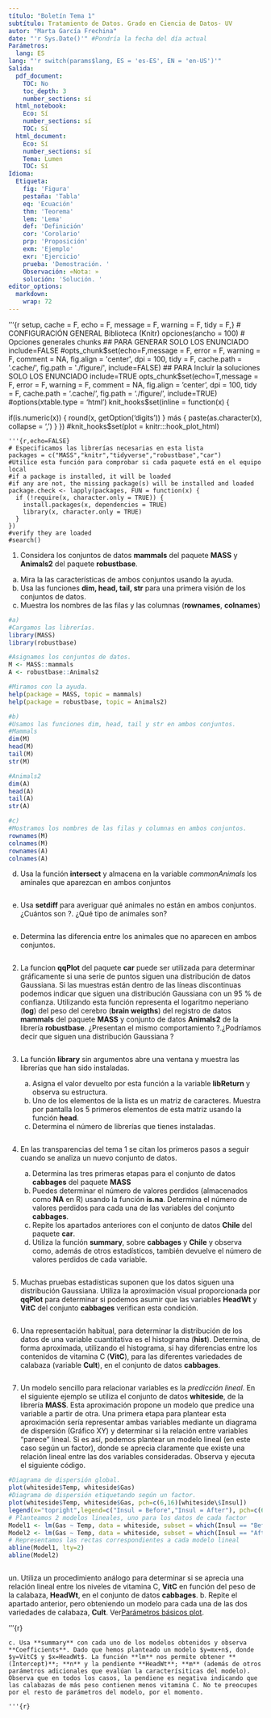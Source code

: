 ```yaml
---
título: "Boletín Tema 1"
subtítulo: Tratamiento de Datos. Grado en Ciencia de Datos- UV
autor: "Marta García Frechina"
date: "'r Sys.Date()'" #Pondría la fecha del día actual
Parámetros:
  lang: ES
lang: "'r switch(params$lang, ES = 'es-ES', EN = 'en-US')'"
Salida:
  pdf_document:
    TOC: No
    toc_depth: 3
    number_sections: sí
  html_notebook:
    Eco: Sí
    number_sections: sí
    TOC: Sí
  html_document:
    Eco: Sí
    number_sections: sí
    Tema: Lumen
    TOC: Sí
Idioma:
  Etiqueta:
    fig: 'Figura'
    pestaña: 'Tabla'
    eq: 'Ecuación'
    thm: 'Teorema'
    lem: 'Lema'
    def: 'Definición'
    cor: 'Corolario'
    prp: 'Proposición'
    exm: 'Ejemplo'
    exr: 'Ejercicio'
    prueba: 'Demostración. '
    Observación: «Nota: »
    solución: 'Solución. '
editor_options: 
  markdown: 
    wrap: 72
---
```


'''{r setup, cache = F, echo = F, message = F, warning = F, tidy = F,} \# CONFIGURACIÓN GENERAL Biblioteca (Knitr) opciones(ancho = 100) \# Opciones generales chunks \## PARA GENERAR SOLO LOS ENUNCIADO include=FALSE #opts_chunk$set(echo=F,message = F, error = F, warning = F, comment = NA, fig.align = 'center', dpi = 100, tidy = F, cache.path = '.cache/', fig.path = './figure/', include=FALSE) ## PARA Incluir la soluciones SOLO LOS ENUNCIADO include=TRUE opts_chunk$set(echo=T,message = F, error = F, warning = F, comment = NA, fig.align = 'center', dpi = 100, tidy = F, cache.path = '.cache/', fig.path = './figure/', include=TRUE) #options(xtable.type = 'html') knit_hooks\$set(inline = function(x) {

if(is.numeric(x)) { round(x, getOption('digits')) } más { paste(as.character(x), collapse = ',') } }) #knit_hooks\$set(plot = knitr:::hook_plot_html)


    '''{r,echo=FALSE}
    # Especificamos las librerías necesarias en esta lista
    packages = c("MASS","knitr","tidyverse","robustbase","car")
    #Utilice esta función para comprobar si cada paquete está en el equipo local
    #if a package is installed, it will be loaded
    #if any are not, the missing package(s) will be installed and loaded
    package.check <- lapply(packages, FUN = function(x) {
      if (!require(x, character.only = TRUE)) {
        install.packages(x, dependencies = TRUE)
        library(x, character.only = TRUE)
      }
    })
    #verify they are loaded
    #search()

1.  Considera los conjuntos de datos **mammals** del paquete **MASS** y **Animals2** del paquete **robustbase**.

<!-- -->

a.  Mira la las características de ambos conjuntos usando la ayuda.
b.  Usa las funciones **dim, head, tail, str** para una primera visión de los conjuntos de datos.
c.  Muestra los nombres de las filas y las columnas (**rownames**, **colnames**)

```r
#a)
#Cargamos las librerías.
library(MASS)
library(robustbase)

#Asignamos los conjuntos de datos.
M <- MASS::mammals
A <- robustbase::Animals2

#Miramos con la ayuda.
help(package = MASS, topic = mammals)
help(package = robustbase, topic = Animals2)

#b)
#Usamos las funciones dim, head, tail y str en ambos conjuntos.
#Mammals
dim(M)
head(M)
tail(M)
str(M)

#Animals2
dim(A)
head(A)
tail(A)
str(A)

#c)
#Mostramos los nombres de las filas y columnas en ambos conjuntos.
rownames(M)
colnames(M)
rownames(A)
colnames(A)
```

d.  Usa la función **intersect** y almacena en la variable *commonAnimals* los aminales que aparezcan en ambos conjuntos

```r
```

e.  Usa **setdiff** para averiguar qué animales no están en ambos conjuntos. ¿Cuántos son ?. ¿Qué tipo de animales son?

```r
```

e.  Determina las diferencia entre los animales que no aparecen en ambos conjuntos.

```r
```

2.  La funcion **qqPlot** del paquete **car** puede ser utilizada para determinar gráficamente si una serie de puntos siguen una distribución de datos Gaussiana. Si las muestras están dentro de las líneas discontinuas podemos indicar que siguen una distribución Gaussiana con un 95 % de confianza. Utilizando esta función representa el logaritmo neperiano (**log**) del peso del cerebro (**brain weigths**) del registro de datos **mammals** del paquete **MASS** y conjunto de datos **Animals2** de la librería **robustbase**. ¿Presentan el mismo comportamiento ?.¿Podríamos decir que siguen una distribución Gaussiana ?

```r
```

3.  La función **library** sin argumentos abre una ventana y muestra las librerías que han sido instaladas.

    a.  Asigna el valor devuelto por esta función a la variable **libReturn** y observa su estructura.
    b.  Uno de los elementos de la lista es un matriz de caracteres. Muestra por pantalla los 5 primeros elementos de esta matriz usando la función **head**.
    c.  Determina el número de librerías que tienes instaladas.

    ```r
    ```

4.  En las transparencias del tema 1 se citan los primeros pasos a seguir cuando se analiza un nuevo conjunto de datos.

    a.  Determina las tres primeras etapas para el conjunto de datos **cabbages** del paquete **MASS**
    b.  Puedes determinar el número de valores perdidos (almacenados como **NA** en R) usando la función **is.na**. Determina el número de valores perdidos para cada una de las variables del conjunto **cabbages**.
    c.  Repite los apartados anteriores con el conjunto de datos **Chile** del paquete **car**.
    d.  Utiliza la función **summary**, sobre **cabbages** y **Chile** y observa como, además de otros estadísticos, también devuelve el número de valores perdidos de cada variable.

```r
```

5.  Muchas pruebas estadísticas suponen que los datos siguen una distribución Gaussiana. Utiliza la aproximación visual proporcionada por **qqPlot** para determinar si podemos asumir que las variables **HeadWt** y **VitC** del conjunto **cabbages** verifican esta condición.

```r
```

6.  Una representación habitual, para determinar la distribución de los datos de una variable cuantitativa es el histograma (**hist**). Determina, de forma aproximada, utilizando el histograma, si hay diferencias entre los contenidos de vitamina C (**VitC**), para las diferentes variedades de calabaza (variable **Cult**), en el conjunto de datos **cabbages**.

```r
```

7.  Un modelo sencillo para relacionar variables es la *predicción lineal*. En el siguiente ejemplo se utiliza el conjunto de datos **whiteside**, de la librería **MASS**. Esta aproximación propone un modelo que predice una variable a partir de otra. Una primera etapa para plantear esta aproximación sería representar ambas variables mediante un diagrama de dispersión (Gráfico XY) y determinar si la relación entre variables "parece" lineal. Si es así, podemos plantear un modelo lineal (en este caso según un factor), donde se aprecia claramente que existe una relación lineal entre las dos variables consideradas. Observa y ejecuta el siguiente código.

```r
#Diagrama de dispersión global.
plot(whiteside$Temp, whiteside$Gas)
#Diagrama de dispersión etiquetando según un factor.
plot(whiteside$Temp, whiteside$Gas, pch=c(6,16)[whiteside\$Insul])
legend(x="topright",legend=c("Insul = Before","Insul = After"), pch=c(6,16))
# Planteamos 2 modelos lineales, uno para los datos de cada factor
Model1 <- lm(Gas ~ Temp, data = whiteside, subset = which(Insul == "Before"))
Model2 <- lm(Gas ~ Temp, data = whiteside, subset = which(Insul == "After"))
# Representamos las rectas correspondientes a cada modelo lineal
abline(Model1, lty=2)
abline(Model2)
```

```r
```

un. Utiliza un procedimiento análogo para determinar si se aprecia una relación lineal entre los niveles de vitamina C, **VitC** en función del peso de la calabaza, **HeadWt**, en el conjunto de datos **cabbages**. b. Repite el apartado anterior, pero obteniendo un modelo para cada una de las dos variedades de calabaza, **Cult**. Ver[Parámetros básicos plot](https://www.statmethods.net/advgraphs/parameters.html).

'''{r}


    c. Usa **summary** con cada uno de los modelos obtenidos y observa **Coefficients**. Dado que hemos planteado un modelo $y=mx+n$, donde $y=VitC$ y $x=HeadWt$. La función **lm** nos permite obtener **(Intercept)**; **n** y la pendiente **HeadWt**; **m** (además de otros parámetros adicionales que evalúan la caracterísiticas del modelo). Observa que en todos los casos, la pendiene es negativa indicando que las calabazas de más peso contienen menos vitamina C. No te preocupes por el resto de parámetros del modelo, por el momento.

    '''{r}

